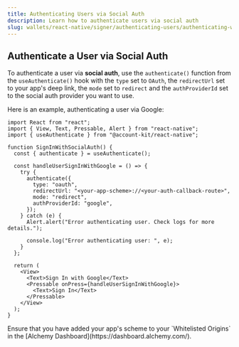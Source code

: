 ```yaml
---
title: Authenticating Users via Social Auth
description: Learn how to authenticate users via social auth
slug: wallets/react-native/signer/authenticating-users/authenticating-with-social-auth
---
```


<Markdown src="../../../../shared/react-native/setup-guides-snippet.mdx" />

## Authenticate a User via Social Auth

To authenticate a user via **social auth**, use the `authenticate()` function from the `useAuthenticate()` hook with the `type` set to `OAuth`, the `redirectUrl` set to your app's deep link, the `mode` set to `redirect` and the `authProviderId` set to the social auth provider you want to use.

Here is an example, authenticating a user via Google:

```tsx twoslash [example.tsx]
import React from "react";
import { View, Text, Pressable, Alert } from "react-native";
import { useAuthenticate } from "@account-kit/react-native";

function SignInWithSocialAuth() {
  const { authenticate } = useAuthenticate();

  const handleUserSignInWithGoogle = () => {
    try {
      authenticate({
        type: "oauth",
        redirectUrl: "<your-app-scheme>://<your-auth-callback-route>",
        mode: "redirect",
        authProviderId: "google",
      });
    } catch (e) {
      Alert.alert("Error authenticating user. Check logs for more details.");

      console.log("Error authenticating user: ", e);
    }
  };

  return (
    <View>
      <Text>Sign In with Google</Text>
      <Pressable onPress={handleUserSignInWithGoogle}>
        <Text>Sign In</Text>
      </Pressable>
    </View>
  );
}
```

<Tip>
  Ensure that you have added your app's scheme to your `Whitelisted Origins` in
  the [Alchemy Dashboard](https://dashboard.alchemy.com/).
</Tip>
